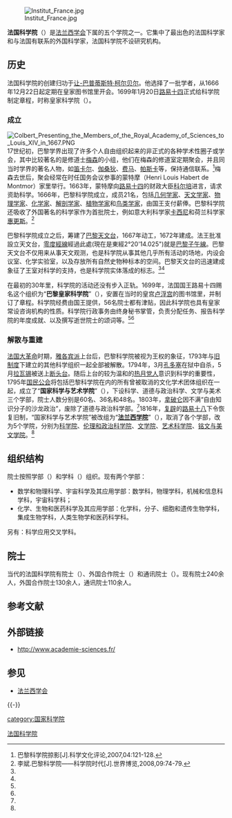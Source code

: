 [[File:Institut_France.jpg|thumb]]

'''法国科学院'''（{{lang-fr|Académie des sciences}}）是[[法兰西学会|法兰西学会]]下属的五个学院之一。它集中了最出色的法国科学家和与法国有联系的外国科学家，法国科学院不设研究机构。

==历史==
法国科学院的创建归功于[[让-巴普蒂斯特·柯尔贝尔|让-巴普蒂斯特·柯尔贝尔]]。他选择了一批学者，从1666年12月22日起定期在皇家图书馆里开会。1699年1月20日[[路易十四|路易十四]]正式给科学院制定章程，时称皇家科学院（{{lang|fr|Académie royale des sciences}}）。
===成立===
[[File:Colbert_Presenting_the_Members_of_the_Royal_Academy_of_Sciences_to_Louis_XIV_in_1667.PNG|thumb]]
17世纪初，巴黎学界出现了许多个人自由组织起来的非正式的各种学术性圈子或学会，其中比较著名的是修道士[[马兰·梅森|梅森]]的小组，他们在梅森的修道室定期聚会，并且同当时学界的著名人物，如[[勒内·笛卡儿|笛卡尔]]、[[皮埃尔·伽桑狄|伽桑狄]]、[[皮埃爾·德·費馬|费马]]、[[布莱兹·帕斯卡|帕斯卡]]等，保持通信联系。<ref name="掠影">巴黎科学院掠影[J].科学文化评论,2007,04:121-128.</ref>梅森去世后，聚会经常在时任国务会议参事的蒙特摩（Henri Louis Habert de Montmor）家里举行。1663年，蒙特摩向[[路易十四|路易十四]]的财政大臣[[让-巴普蒂斯特·柯尔贝尔|科尔培]]进言，请求资助科学。1666年，巴黎科学院成立，成员21名，包括[[几何学家|几何学家]]、[[天文学家|天文学家]]、[[物理学家|物理学家]]、[[化学家|化学家]]、[[解剖学家|解剖学家]]、[[植物学家|植物学家]]和[[鸟类学家|鸟类学家]]，由国王支付薪俸。巴黎科学院还吸收了外国著名的科学家作为首批院士，例如意大利科学家[[乔瓦尼·多梅尼科·卡西尼|卡西尼]]和荷兰科学家[[克里斯蒂安·惠更斯|惠更斯]]。<ref name="李斌">李斌.巴黎科学院——科学院时代[J].世界博览,2008,09:74-79.</ref>

巴黎科学院成立之后，筹建了[[巴黎天文台|巴黎天文台]]，1667年动工，1672年建成。法王批准設立天文台，[[零度經線|零度經線]]經過此處(現在是東經2°20'14.025")就是[[巴黎子午線|巴黎子午線]]。巴黎天文台不仅用来从事天文观测，也是科学院从事其他几乎所有活动的场地，内设会议室、化学实验室，以及存放所有自然史物种标本的空间。巴黎天文台的迅速建成象征了王室对科学的支持，也是科学院实体落成的标志。<ref name="掠影" /><ref name="李斌" />

在最初的30年里，科学院的活动还没有步入正轨。1699年，法国国王路易十四赐名这个组织为“'''巴黎皇家科学院'''”（{{lang|fr|Académie royale des sciences de Paris}}），安置在当时的皇宫[[卢浮宫|卢浮宫]]的图书馆里，并制订了章程。科学院经费由国王提供，56名院士都有津贴，因此科学院也具有皇家常设咨询机构的性质。科学院行政事务由终身秘书掌管，负责分配任务、报告科学院的年度成就、以及撰写逝世院士的颂词等。<ref name="掠影" /><ref name="李斌" />

===解散与重建===
[[法国大革命|法国大革命]]时期，[[雅各宾派|雅各宾派]]上台后，巴黎科学院被视为王权的象征，1793年与[[旧制度_(法国)|旧制度]]下建立的其他科学组织一起全部被解散。1794年，3月[[馬奎斯·孔多塞|孔多塞]]在狱中自杀，5月[[安托万-洛朗·德·拉瓦锡|拉瓦锡]]被送上[[断头台|断头台]]。随后上台的较为温和的[[热月党人|热月党人]]意识到科学的重要性，1795年[[国民公会|国民公会]]将包括巴黎科学院在内的所有曾被取消的文化学术团体组织在一起，成立了“'''国家科学与艺术学院'''”（{{lang|fr|Institut National des Sciences et des Arts}}），下设科学、道德与政治科学、文学与美术三个学部，院士人数分别是60名、36名和48名。1803年，[[拿破仑·波拿巴|拿破仑]]因不满“自由知识分子的沙龙政治”，废除了道德与政治科学部。<ref name="掠影" />1816年，[[波旁复辟|复辟]]的[[路易十八|路易十八]]下令恢复旧制，“国家科学与艺术学院”被改组为“'''[[法兰西学会|法兰西学院]]'''”（{{lang|fr|Institut de France}}），取消了各个学部，改为5个学院，分别为[[法兰西科学院|科学院]]、[[法兰西人文院|伦理和政治科学院]]、[[法兰西学术院|文学院]]、[[法兰西艺术院|艺术科学院]]、[[法兰西文学院|铭文与美文学院]]。<ref name="李斌" />

== 组织结构 ==

院士按照学部（{{lang|fr|divisions}}）和学科（{{lang|fr|sections}}）组织。现有两个学部：
*数学和物理科学、宇宙科学及其应用学部：数学科，物理学科，机械和信息科学科，宇宙科学科；
*化学、生物和医药科学及其应用学部：化学科，分子、细胞和遗传生物学科，集成生物学科，人类生物学和医药科学科。
另有：科学应用交叉学科。

==院士==
当代的法国科学院有院士（{{lang|fr|membres}}）、外国合作院士（{{lang|fr|associés étrangers}}）和通讯院士（{{lang|fr|membres correspondants}}）。现有院士240余人，外国合作院士130余人，通讯院士110余人。

==参考文献==
{{reflist}}

==外部链接==
* http://www.academie-sciences.fr/ {{Wayback|url=http://www.academie-sciences.fr/ |date=20070606221648 }}

== 参见 ==
{{Portal|法国|科学}}
* [[法兰西学会|法兰西学会]]

{{-}}
{{国际科学理事会}}

{{Authority control}}

[[category:国家科学院|category:国家科学院]]
[[Category:法国科学院|]]